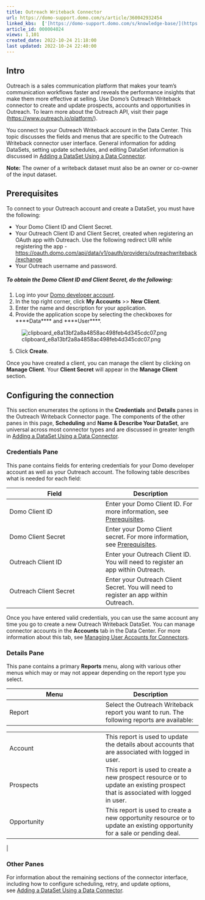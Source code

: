 ```yaml
---
title: Outreach Writeback Connector
url: https://domo-support.domo.com/s/article/360042932454
linked_kbs:  ['[https://domo-support.domo.com/s/knowledge-base/](https://domo-support.domo.com/s/knowledge-base/)', '[https://domo-support.domo.com/s/](https://domo-support.domo.com/s/)', '[https://domo-support.domo.com/s/topic/0TO5w000000ZammGAC](https://domo-support.domo.com/s/topic/0TO5w000000ZammGAC)', '[https://domo-support.domo.com/s/topic/0TO5w000000ZanLGAS](https://domo-support.domo.com/s/topic/0TO5w000000ZanLGAS)', '[https://domo-support.domo.com/s/topic/0TO5w000000ZapVGAS](https://domo-support.domo.com/s/topic/0TO5w000000ZapVGAS)', '[https://domo-support.domo.com/s/article/360042926274](https://domo-support.domo.com/s/article/360042926274)', '[https://domo-support.domo.com/s/article/360042926054](https://domo-support.domo.com/s/article/360042926054)', '[https://domo-support.domo.com/s/article/360042932454](https://domo-support.domo.com/s/article/360042932454)', '[https://domo-support.domo.com/s/topic/0TO5w000000ZapVGAS/writeback-connectors](https://domo-support.domo.com/s/topic/0TO5w000000ZapVGAS/writeback-connectors)', '[https://domo-support.domo.com/s/article/360043429933](https://domo-support.domo.com/s/article/360043429933)', '[https://domo-support.domo.com/s/article/360043429953](https://domo-support.domo.com/s/article/360043429953)', '[https://domo-support.domo.com/s/article/360042925494](https://domo-support.domo.com/s/article/360042925494)', '[https://domo-support.domo.com/s/article/4408174643607](https://domo-support.domo.com/s/article/4408174643607)', '[https://domo-support.domo.com/s/article/360043429913](https://domo-support.domo.com/s/article/360043429913)', '[https://domo-support.domo.com/s/login/](https://domo-support.domo.com/s/login/)']
article_id: 000004024
views: 1,101
created_date: 2022-10-24 21:18:00
last updated: 2022-10-24 22:40:00
---
```




Intro
-----


Outreach is a sales communication platform that makes your team's communication workflows faster and reveals the performance insights that make them more effective at selling. Use Domo's Outreach Writeback connector to create and update prospects, accounts and opportunities in Outreach. To learn more about the Outreach API, visit their page ([https://www.outreach.io/platform/](https://www.outreach.io/platform/ "https://www.outreach.io/platform/")).


You connect to your Outreach Writeback account in the Data Center. This topic discusses the fields and menus that are specific to the Outreach Writeback connector user interface. General information for adding DataSets, setting update schedules, and editing DataSet information is discussed in [Adding a DataSet Using a Data Connector](/s/article/360042926274).







**Note:** The owner of a writeback dataset must also be an owner or co-owner of the input dataset.




Prerequisites
-------------


To connect to your Outreach account and create a DataSet, you must have the following:


* Your Domo Client ID and Client Secret.
* Your Outreach Client ID and Client Secret, created when registering an OAuth app with Outreach. Use the following redirect URI while registering the app -[https://oauth.domo.com/api/data/v1/oauth/providers/outreachwriteback/exchange](https://oauth.domo.com/api/data/v1/oauth/providers/outreachwriteback/exchange "https://oauth.domo.com/api/data/v1/oauth/providers/outreachwriteback/exchange")
* Your Outreach username and password.


##### **To obtain the Domo Client ID and Client Secret, do the following:**


1. Log into your [Domo developer account](https://developer.domo.com/login "https://developer.domo.com/login").
2. In the top right corner, click **My Accounts** >> **New Client**.
3. Enter the name and description for your application.
4. Provide the application scope by selecting the checkboxes for ****Data**** and ****User****.


![clipboard_e8a13bf2a8a4858ac498feb4d345cdc07.png](clipboard_e8a13bf2a8a4858ac498feb4d345cdc07.png)


  5. Click **Create**.


Once you have created a client, you can manage the client by clicking on **Manage Client**. Your **Client Secret** will appear in the **Manage Client** section.


Configuring the connection
--------------------------


This section enumerates the options in the **Credentials** and **Details** panes in the Outreach Writeback Connector page. The components of the other panes in this page, **Scheduling** and **Name & Describe Your DataSet**, are universal across most connector types and are discussed in greater length in [Adding a DataSet Using a Data Connector](/s/article/360042926274 "Adding a DataSet Using a Data Connector").


### Credentials Pane


This pane contains fields for entering credentials for your Domo developer account as well as your Outreach account. The following table describes what is needed for each field:




| Field | Description |
| --- | --- |
| Domo Client ID | Enter your Domo Client ID. For more information, see [Prerequisites](#h_e72c10ac-bc9f-4448-9354-c10c2c756cc5 "Outreach Writeback Connector"). |
| Domo Client Secret | Enter your Domo Client secret. For more information, see [Prerequisites](#h_e72c10ac-bc9f-4448-9354-c10c2c756cc5 "Outreach Writeback Connector"). |
| Outreach Client ID | Enter your Outreach Client ID. You will need to register an app within Outreach.  |
| Outreach Client Secret | Enter your Outreach Client Secret. You will need to register an app within Outreach.  |


Once you have entered valid credentials, you can use the same account any time you go to create a new Outreach Writeback DataSet. You can manage connector accounts in the **Accounts** tab in the Data Center. For more information about this tab, see [Managing User Accounts for Connectors](/s/article/360042926054 "Managing User Accounts for Connectors").


### Details Pane


This pane contains a primary **Reports** menu, along with various other menus which may or may not appear depending on the report type you select.




| Menu | Description |
| --- | --- |
| Report | Select the Outreach Writeback report you want to run. The following reports are available:

|  |  |
| --- | --- |
| Account | This report is used to update the details about accounts that are associated with logged in user. |
| Prospects | This report is used to create a new prospect resource or to update an existing prospect that is associated with logged in user. |
| Opportunity | This report is used to create a new opportunity resource or to update an existing opportunity for a sale or pending deal. |

 |


### Other Panes


For information about the remaining sections of the connector interface, including how to configure scheduling, retry, and update options, see [Adding a DataSet Using a Data Connector](/s/article/360042926274).

